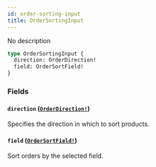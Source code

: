 ```yaml
---
id: order-sorting-input
title: OrderSortingInput
---
```


No description

```graphql
type OrderSortingInput {
  direction: OrderDirection!
  field: OrderSortField!
}
```

### Fields

#### `direction` ([`OrderDirection!`](/developer/api-reference/enums/order-direction))

Specifies the direction in which to sort products.

#### `field` ([`OrderSortField!`](/developer/api-reference/enums/order-sort-field))

Sort orders by the selected field.
